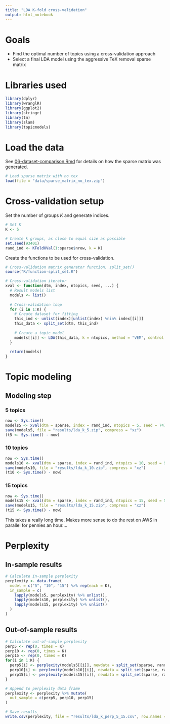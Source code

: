 ```yaml
---
title: "LDA K-fold cross-validation"
output: html_notebook
---
```


# Goals

  * Find the optimal number of topics using a cross-validation approach
  * Select a final LDA model using the aggressive TeX removal sparse matrix

# Libraries used

```r
library(dplyr)
library(wranglR)
library(ggplot2)
library(stringr)
library(tm)
library(slam)
library(topicmodels)
```

# Load the data

See [06-dataset-comparison.Rmd](https://github.com/phively/uchicago-thesis/blob/master/06-dataset-comparison.Rmd) for details on how the sparse matrix was generated.

```r
# Load sparse matrix with no tex
load(file = "data/sparse_matrix_no_tex.zip")
```

# Cross-validation setup

Set the number of groups $K$ and generate indices.

```r
# Set K
K <- 5

# Create k groups, as close to equal size as possible
set.seed(93401)
rand_ind <- KFoldXVal(1:sparse$nrow, k = K)
```

Create the functions to be used for cross-validation.

```r
# Cross-validation matrix generator function, split_set()
source("R/function-split_set.R")

# Cross-validation iterator
xval <- function(dtm, index, ntopics, seed, ...) {
  # Result models list
  models <- list()
  
  # Cross-validation loop
  for (i in 1:K) {
    # Create dataset for fitting
    this_ind <- unlist(index)[unlist(index) %nin% index[[i]]]
    this_data <- split_set(dtm, this_ind)
    
    # Create a topic model
    models[[i]] <- LDA(this_data, k = ntopics, method = "VEM", control = list(seed = seed, ...))
  }
  
  return(models)
}
```

# Topic modeling

## Modeling step

### 5 topics

```r
now <- Sys.time()
models5 <- xval(dtm = sparse, index = rand_ind, ntopics = 5, seed = 74749, keep = 1, verbose = 1)
save(models5, file = "results/lda_k_5.zip", compress = "xz")
(t5 <- Sys.time() - now)
```

### 10 topics

```r
now <- Sys.time()
models10 <- xval(dtm = sparse, index = rand_ind, ntopics = 10, seed = 90672, keep = 1, verbose = 1)
save(models10, file = "results/lda_k_10.zip", compress = "xz")
(t10 <- Sys.time() - now)
```

### 15 topics

```r
now <- Sys.time()
models15 <- xval(dtm = sparse, index = rand_ind, ntopics = 15, seed = 53177, keep = 1, verbose = 1)
save(models15, file = "results/lda_k_15.zip", compress = "xz")
(t15 <- Sys.time() - now)
```

This takes a really long time. Makes more sense to do the rest on AWS in parallel for pennies an hour....

# Perplexity

## In-sample results

```r
# Calculate in-sample perplexity
perplexity <- data.frame(
  model = c("5", "10", "15") %>% rep(each = K),
  in_sample = c(
    lapply(models5, perplexity) %>% unlist(),
    lapply(models10, perplexity) %>% unlist(),
    lapply(models15, perplexity) %>% unlist()
  )
)
```

## Out-of-sample results

```r
# Calculate out-of-sample perplexity
perp5 <- rep(0, times = K)
perp10 <- rep(0, times = K)
perp15 <- rep(0, times = K)
for(i in 1:K) {
  perp5[i] <- perplexity(models5[[i]], newdata = split_set(sparse, rand_ind[[i]]))
  perp10[i] <- perplexity(models10[[i]], newdata = split_set(sparse, rand_ind[[i]]))
  perp15[i] <- perplexity(models15[[i]], newdata = split_set(sparse, rand_ind[[i]]))
}

# Append to perplexity data frame
perplexity <- perplexity %>% mutate(
  out_sample = c(perp5, perp10, perp15)
)

# Save results
write.csv(perplexity, file = "results/lda_k_perp_5_15.csv", row.names = FALSE)
```
